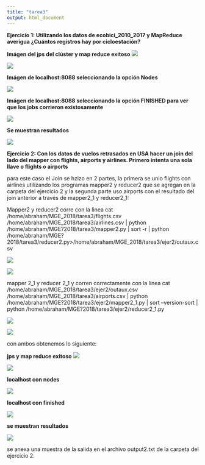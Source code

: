 ```yaml
---
title: "tarea3"
output: html_document
---
```

**Ejercicio 1: Utilizando los datos de ecobici_2010_2017 y MapReduce averigua ¿Cuántos registros hay por cicloestación?**

**Imágen del jps del clúster y map reduce exitoso**
![](/home/abraham/MGE_2018/tarea3/ejer1/imagenes/nodos.png)

![](/home/abraham/MGE_2018/tarea3/ejer1/imagenes/mapred.png)

**Imágen de localhost:8088 seleccionando la opción Nodes**

![](/home/abraham/MGE_2018/tarea3/ejer1/imagenes/nodecluster.png)

**Imágen de localhost:8088 seleccionando la opción FINISHED para ver que los jobs corrieron existosamente**

![](/home/abraham/MGE_2018/tarea3/ejer1/imagenes/finished.png)


**Se muestran resultados**

![](/home/abraham/MGE_2018/tarea3/ejer1/imagenes/output1.png)





**Ejercicio 2: Con los datos de vuelos retrasados en USA hacer un join del lado del mapper con flights, airports y airlines. Primero intenta una sola llave o flights o airports**

para este caso el Join se hzizo en 2 partes, la primera se unio flights con airlines utilizando los programas mapper2 y reducer2 que se agregan en la carpeta del ejercicio 2 y la segunda parte uso airports con el resultado del join anterior a través de mapper2_1 y reducer2_1:

Mapper2 y reducer2 corre con la linea 
cat /home/abraham/MGE_2018/tarea3/flights.csv /home/abraham/MGE_2018/tarea3/airlines.csv | python /home/abraham/MGE?2018/tarea3/mapper2.py | sort -r | python /home/abraham/MGE?2018/tarea3/reducer2.py>/home/abraham/MGE_2018/tarea3/ejer2/outaux.csv

![](/home/abraham/MGE_2018/tarea3/ejer2/imagenes/mapper2.png) 

![](/home/abraham/MGE_2018/tarea3/ejer2/imagenes/reducer2.png)

mapper 2_1 y reducer 2_1 y corren correctamente con la linea 
cat /home/abraham/MGE_2018/tarea3/ejer2/outaux.csv /home/abraham/MGE_2018/tarea3/airports.csv | python /home/abraham/MGE?2018/tarea3/ejer2/mapper2_1.py | sort --version-sort  | python /home/abraham/MGE?2018/tarea3/ejer2/reducer2_1.py


![](/home/abraham/MGE_2018/tarea3/ejer2/imagenes/mapper2_1.png)

![](/home/abraham/MGE_2018/tarea3/ejer2/imagenes/reducer2_1.png)

con ambos obtenemos lo siguiente:

**jps y map reduce exitoso**
![](/home/abraham/MGE_2018/tarea3/ejer2/imagenes/jps.png)

![](/home/abraham/MGE_2018/tarea3/ejer2/imagenes/mapred2.png)

**localhost con nodes**

![](/home/abraham/MGE_2018/tarea3/ejer2/imagenes/node2.png)

**localhost con finished**

![](/home/abraham/MGE_2018/tarea3/ejer2/imagenes/finish2.png)

**se muestran resultados**

![](/home/abraham/MGE_2018/tarea3/ejer2/imagenes/output2.png)

se anexa una muestra de la salida en el archivo output2.txt de la carpeta del ejercicio 2.

